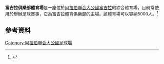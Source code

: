 '''富吉拉俱樂部體育場'''是一座位於[[阿拉伯聯合大公國|阿拉伯聯合大公國]][[富吉拉|富吉拉]]的綜合體育場。目前常使用於舉辦足球賽事，它為富吉拉體育俱樂部的主場。該體育場可以容納5000人。<ref>{{Cite web |url=http://www.soccerway.com/teams/united-arab-emirates/ahli-al-fujirah/venue/ |title=Information |access-date=2014-10-07 |archive-date=2016-08-20 |archive-url=https://web.archive.org/web/20160820115807/http://www.soccerway.com/teams/united-arab-emirates/ahli-al-fujirah/venue/ |dead-url=no }}</ref>

== 參考資料 ==
{{Reflist}}

{{coord|25|07|48|N|56|20|37|E|type:landmark_source:kolossus-jawiki|display=title}}

[[Category:阿拉伯聯合大公國足球場|Category:阿拉伯聯合大公國足球場]]